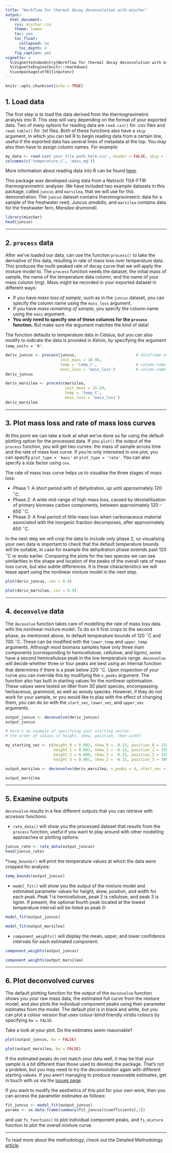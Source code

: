 ```yaml
---
title: "Workflow for thermal decay deconvolution with mixchar"
output: 
  html_document:
    css: mixchar.css
    theme: lumen
    toc: yes
    toc_float:
      collapsed: no
      toc_depth: 4
    fig_caption: yes
vignette: >
  %\VignetteIndexEntry{Workflow for thermal decay deconvolution with mixchar}
  %\VignetteEngine{knitr::rmarkdown}
  %\usepackage[utf8]{inputenc}
---
```


```r
knitr::opts_chunk$set(echo = TRUE)
```

## 1. Load data

The first step is to load the data derived from the thermogravimetric analysis into R. This step will vary depending on the format of your exported data. Two of many options for reading data are `read.csv()` for .csv files and `read.table()` for .txt files. Both of these functions also have a `skip` argument, in which you can tell R to begin reading data from a certain line, useful if the exported data has several lines of metadata at the top. You may also then have to assign column names. For example:

``` r
my_data <- read.csv('your_file_path_here.csv', header = FALSE, skip = 15)
colnames(c('temperature_C', 'mass_mg'))
```

More information about reading data into R can be found [here](http://www.sthda.com/english/wiki/reading-data-from-txt-csv-files-r-base-functions). 

This package was developed using data from a Netzsch TGA-FTIR thermogravimetric analyser. We have included two example datasets in this package, called `juncus` and `marsilea`, that we will use for this demonstration. The `juncus` dataset contains theromogravimetric data for a sample of the freshwater reed, *Juncus amabilis*, and `marsilea` contains data for the freshwater fern, *Marsilea drumondii*. 

``` r
library(mixchar)
head(juncus)
```

<hr>

## 2. `process` data

After we've loaded our data, can use the function `process()` to take the derivative of this data, resulting in rate of mass loss over temperature data. This produces the multi-peaked rate of decay curve that we will apply the mixture model to. The `process` function needs the dataset, the initial mass of sample, the name of the temperature data column, and the name of your mass column (mg). Mass might be recorded in your exported dataset in different ways:

  * If you have *mass loss of sample*, such as in the `juncus` dataset, you can specify the column name using the `mass_loss` argument.
  * If you have *mass remaining of sample*, you specify the column name using the `mass` argument.
  * **You only need to specify one of these columns for the `process` function.** But make sure the argument matches the kind of data!

The function defaults to temperature data in Celsius, but you can also modify to indicate the data is provided in Kelvin, by specifying the argument `temp_units = 'K'`. 

```r
deriv_juncus <- process(juncus,                          # dataframe name
                        init_mass = 18.96,
                        temp = 'temp_C',                 # column name for temperature
                        mass_loss = 'mass_loss')         # column name for mass loss data
deriv_juncus
```

```r
deriv_marsilea <- process(marsilea, 
                          init_mass = 15.29,
                          temp = 'temp_C', 
                          mass_loss = 'mass_loss')
deriv_marsilea
```

<hr>

## 3. Plot mass loss and rate of mass loss curves

At this point we can take a look at what we've done so far using the default plotting option for the processed data. If you `plot()` the output of the `process` function, you will get two curves: the mass of sample across time and the rate of mass loss curve. If you're only interested in one plot, you can specify `plot_type = 'mass'` or `plot_type = 'rate'`. You can also specify a size factor using `cex`. 

The rate of mass loss curve helps us to visualise the three stages of mass loss: 

  * Phase 1: A short period with of dehydration, up until approximately 120 $^{\circ}$C.
  * Phase 2: A wide mid-range of high mass loss, caused by devolatilisation of primary biomass carbon components, between approximately 120 -- 650 $^{\circ}$C.
  * Phase 3: A final period of little mass loss when carbonaceous material associated with the inorganic fraction decomposes, after approximately 650 $^{\circ}$C.
  
In the next step we will crop the data to include only phase 2, so visualising your own data is important to check that the default temperature bounds will be suitable, in case for example the dehydration phase extends past 120 $^{\circ}$C or ends earlier. Comparing the plots for the two species we can see similarities in the shape and location of the peaks of the overall rate of mass loss curve, but also subtle differences. It is these characteristics we will tease apart using the nonlinear mixture model in the next step. 

```r
plot(deriv_juncus, cex = 0.9)
```

```r
plot(deriv_marsilea, cex = 0.9)
```

<hr>

## 4. `deconvolve` data

The `decovolve` function takes care of modelling the rate of mass loss data with the nonlinear mixture model. To do so it first crops to the second phase, as mentioned above, to default temperature bounds of 120 $^{\circ}$C and 700 $^{\circ}$C. These can be modified with the `lower_temp` and `upper_temp` arguments. Although most biomass samples have only three main components (corresponding to hemicellulose, cellulose, and lignin), some have a second hemicellulose peak in the low temperature range. `deconvolve` will decide whether three or four peaks are best using an internal function that determines if there is a peak below 220 $^{\circ}$C. Upon inspection of your curve you can override this by modifying the `n_peaks` argument. The function also has built in starting values for the nonlinear optimisation. These values were tested on litter from 30 plant species, encompassing herbaceous, graminoid, as well as woody species. However, if they do not work for your sample, or you would like to play with the effect of changing them, you can do so with the `start_vec`, `lower_vec`, and `upper_vec` arguments. 



```r
output_juncus <- deconvolve(deriv_juncus)
output_juncus
```

```r
# here's an example of specifying your starting vector. 
# the order of values is height, skew, position, then width

my_starting_vec <- c(height_0 = 0.002, skew_0 = -0.15, position_0 = 210, width_0 = 50,
                     height_1 = 0.003, skew_1 = -0.15, position_1 = 250, width_1 = 50,
                     height_2 = 0.006, skew_2 = -0.15, position_2 = 320, width_2 = 30,
                     height_3 = 0.001, skew_3 = -0.15, position_3 = 390, width_3 = 200)

output_marsilea <- deconvolve(deriv_marsilea, n_peaks = 4, start_vec = my_starting_vec)

output_marsilea
```

<hr>

## 5. Examine outputs

`deconvolve` results in a few different outputs that you can retrieve with accessor functions.

  * `rate_data()` will show you the processed dataset that results from the `process` function, useful if you want to play around with other modelling approaches or plotting options:

```r
juncus_rate <- rate_data(output_juncus)
head(juncus_rate)
```

  *`temp_bounds()` will print the temperature values at which the data were cropped for analysis:
  
```r
temp_bounds(output_juncus)
```

  * `model_fit()` will show you the output of the mixture model and estimated parameter values for height, skew, position, and width for each peak. Peak 1 is hemicellulose, peak 2 is cellulose, and peak 3 is lignin. If present, the optional fourth peak located at the lowest temperature interval will be listed as peak 0:
  
```r
model_fit(output_juncus)
```

```r
model_fit(output_marsilea)
```

  * `component_weights()` will display the mean, upper, and lower confidence intervals for each estimated component:
  
```r
component_weights(output_juncus)
```

```r
component_weights(output_marsilea)
```

<hr>

## 6. Plot deconvolved curves

The default plotting function for the output of the `deconvolve` function shows you your raw mass data, the estimated full curve from the mixture model, and also plots the individual component peaks using their parameter estimates from the model. The default plot is in black and white, but you can plot a colour version that uses colour-blind friendly viridis colours by specifying `bw = FALSE`.

Take a look at your plot. Do the estimates seem reasonable? 

```r
plot(output_juncus, bw = FALSE)
```

```r
plot(output_marsilea, bw = FALSE)
```

If the estimated peaks do not match your data well, it may be that your sample is a bit different than those used to develop the package. That's not a problem, but you may need to try the deconvolution again with different starting values. If you aren't managing to produce reasonable estimates, get in touch with us via the [issues page](http://www.github.com/smwindecker/mixchar/issues).

If you want to modify the aesthetics of this plot for your own work, then you can access the parameter estimates as follows: 

```r
fit_juncus <- model_fit(output_juncus)
params <- as.data.frame(summary(fit_juncus)$coefficients[,1])
```

and use `fs_function()` to plot individual component peaks, and `fs_mixture` function to plot the overall mixture curve. 

<hr>

To read more about the methodology, check out the Detailed Methodology [article](http://smwindecker.github.io/Background.html).
